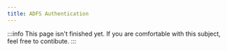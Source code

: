 ```yaml
---
title: ADFS Authentication
---
```


:::info
This page isn't finished yet. If you are comfortable with this subject, feel free to contibute.
:::